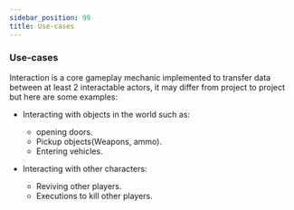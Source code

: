 ```yaml
---
sidebar_position: 99
title: Use-cases
---
```


[//]: # (TODO)

### Use-cases
Interaction is a core gameplay mechanic implemented to transfer data between at least 2 interactable actors, it may differ from project to project but here 
are some examples:
* Interacting with objects in the world such as:
    * opening doors. 
    * Pickup objects(Weapons, ammo).
    * Entering vehicles.
    
* Interacting with other characters:
    * Reviving other players.
    * Executions to kill other players.  

